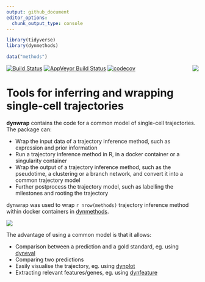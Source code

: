 ```yaml
---
output: github_document
editor_options: 
  chunk_output_type: console
---
```


<!-- README.md is generated from README.Rmd. Please edit that file -->

```r
library(tidyverse)
library(dynmethods)

data("methods")
```

[![Build Status](https://img.shields.io/travis/dynverse/dynwrap.svg?logo=travis)](https://travis-ci.org/dynverse/dynwrap)
[![AppVeyor Build Status](https://ci.appveyor.com/api/projects/status/github/dynverse/dynwrap?branch=master&svg=true)](https://ci.appveyor.com/project/dynverse/dynwrap)
[![codecov](https://codecov.io/gh/dynverse/dynwrap/branch/master/graph/badge.svg)](https://codecov.io/gh/dynverse/dynwrap) 
<img src="man/figures/logo.png" align="right" />

# Tools for inferring and wrapping single-cell trajectories

**dynwrap** contains the code for a common model of single-cell trajectories. The package can:

* Wrap the input data of a trajectory inference method, such as expression and prior information
* Run a trajectory inference method in R, in a docker container or a singularity container
* Wrap the output of a trajectory inference method, such as the pseudotime, a clustering or a branch network, and convert it into a common trajectory model
* Further postprocess the trajectory model, such as labelling the milestones and rooting the trajectory

dynwrap was used to wrap `r nrow(methods)` trajectory inference method within docker containers in [dynmethods](https://github.com/dynverse/dynmethods).

![](man/figures/overview_wrapping_v1.svg)

The advantage of using a common model is that it allows:

* Comparison between a prediction and a gold standard, eg. using [dyneval](https://www.github.com/dynverse/dyneval)
* Comparing two predictions
* Easily visualise the trajectory, eg. using [dynplot](https://www.github.com/dynverse/dynplot)
* Extracting relevant features/genes, eg. using [dynfeature](https://www.github.com/dynverse/dynfeature)

